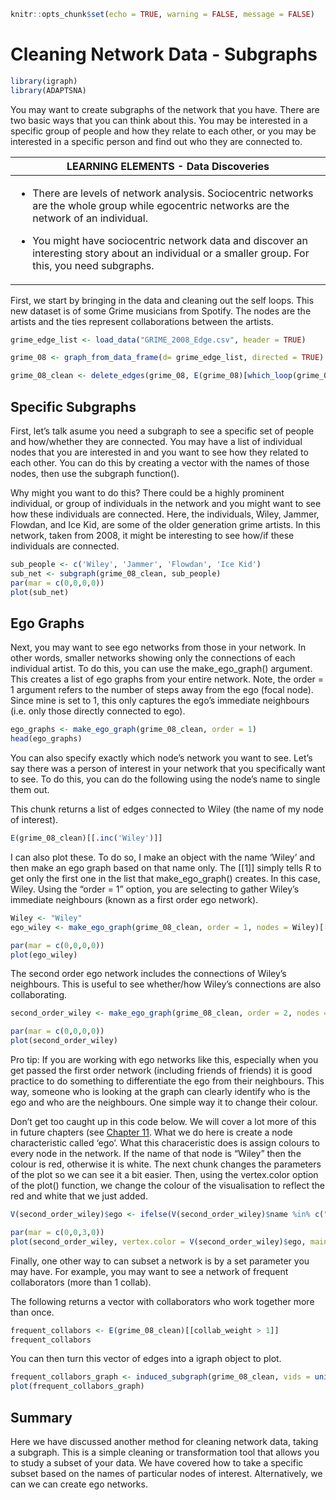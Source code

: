 ```r
knitr::opts_chunk$set(echo = TRUE, warning = FALSE, message = FALSE)
```

# Cleaning Network Data - Subgraphs

```r
library(igraph)
library(ADAPTSNA)
```

You may want to create subgraphs of the network that you have. There are two basic ways that you can think about this. You may be interested in a specific group of people and how they relate to each other, or you may be interested in a specific person and find out who they are connected to.

+------------------------------------------------------------------------------------------------------------------------------------------------------+
| **LEARNING ELEMENTS - Data Discoveries**                                                                                                             |
+======================================================================================================================================================+
| -   There are levels of network analysis. Sociocentric networks are the whole group while egocentric networks are the network of an individual.      |
|                                                                                                                                                      |
| -   You might have sociocentric network data and discover an interesting story about an individual or a smaller group. For this, you need subgraphs. |
+------------------------------------------------------------------------------------------------------------------------------------------------------+

First, we start by bringing in the data and cleaning out the self loops. This new dataset is of some Grime musicians from Spotify. The nodes are the artists and the ties represent collaborations between the artists.

```r
grime_edge_list <- load_data("GRIME_2008_Edge.csv", header = TRUE)

grime_08 <- graph_from_data_frame(d= grime_edge_list, directed = TRUE)
```

```r
grime_08_clean <- delete_edges(grime_08, E(grime_08)[which_loop(grime_08)])

```

## Specific Subgraphs

First, let's talk asume you need a subgraph to see a specific set of people and how/whether they are connected. You may have a list of individual nodes that you are interested in and you want to see how they related to each other. You can do this by creating a vector with the names of those nodes, then use the subgraph function().

Why might you want to do this? There could be a highly prominent individual, or group of individuals in the network and you might want to see how these individuals are connected. Here, the individuals, Wiley, Jammer, Flowdan, and Ice Kid, are some of the older generation grime artists. In this network, taken from 2008, it might be interesting to see how/if these individuals are connected.

```r
sub_people <- c('Wiley', 'Jammer', 'Flowdan', 'Ice Kid')
sub_net <- subgraph(grime_08_clean, sub_people) 
par(mar = c(0,0,0,0))
plot(sub_net)
```

## Ego Graphs

Next, you may want to see ego networks from those in your network. In other words, smaller networks showing only the connections of each individual artist. To do this, you can use the make_ego_graph() argument. This creates a list of ego graphs from your entire network. Note, the order = 1 argument refers to the number of steps away from the ego (focal node). Since mine is set to 1, this only captures the ego's immediate neighbours (i.e. only those directly connected to ego).

```r
ego_graphs <- make_ego_graph(grime_08_clean, order = 1)
head(ego_graphs)
```

You can also specify exactly which node's network you want to see. Let's say there was a person of interest in your network that you specifically want to see. To do this, you can do the following using the node's name to single them out.

This chunk returns a list of edges connected to Wiley (the name of my node of interest).

```r
E(grime_08_clean)[[.inc('Wiley')]]
```

I can also plot these. To do so, I make an object with the name 'Wiley' and then make an ego graph based on that name only. The \[\[1\]\] simply tells R to get only the first one in the list that make_ego_graph() creates. In this case, Wiley. Using the "order = 1" option, you are selecting to gather Wiley's immediate neighbours (known as a first order ego network).

```r
Wiley <- "Wiley"
ego_wiley <- make_ego_graph(grime_08_clean, order = 1, nodes = Wiley)[[1]]

par(mar = c(0,0,0,0))
plot(ego_wiley)
```

The second order ego network includes the connections of Wiley's neighbours. This is useful to see whether/how Wiley's connections are also collaborating.

```r
second_order_wiley <- make_ego_graph(grime_08_clean, order = 2, nodes = Wiley)[[1]]

par(mar = c(0,0,0,0))
plot(second_order_wiley)
```

Pro tip: If you are working with ego networks like this, especially when you get passed the first order network (including friends of friends) it is good practice to do something to differentiate the ego from their neighbours. This way, someone who is looking at the graph can clearly identify who is the ego and who are the neighbours. One simple way it to change their colour.

Don't get too caught up in this code below. We will cover a lot more of this in future chapters (see [Chapter 11](Intermediate%20Visualisation.qmd). What we do here is create a node characteristic called 'ego'. What this characeristic does is assign colours to every node in the network. If the name of that node is "Wiley" then the colour is red, otherwise it is white. The next chunk changes the parameters of the plot so we can see it a bit easier. Then, using the vertex.color option of the plot() function, we change the colour of the visualisation to reflect the red and white that we just added.

```r
V(second_order_wiley)$ego <- ifelse(V(second_order_wiley)$name %in% c("Wiley"), "red", "white")

par(mar = c(0,0,3,0))
plot(second_order_wiley, vertex.color = V(second_order_wiley)$ego, main = "Wiley's Second Order Ego Network")
```

Finally, one other way to can subset a network is by a set parameter you may have. For example, you may want to see a network of frequent collaborators (more than 1 collab).

The following returns a vector with collaborators who work together more than once.

```r
frequent_collabors <- E(grime_08_clean)[[collab_weight > 1]]
frequent_collabors
```

You can then turn this vector of edges into a igraph object to plot.

```r
frequent_collabors_graph <- induced_subgraph(grime_08_clean, vids = unique(c(ends(grime_08_clean, frequent_collabors)[, 1], ends(grime_08_clean, frequent_collabors)[, 2])))
plot(frequent_collabors_graph)

```

## Summary

Here we have discussed another method for cleaning network data, taking a subgraph. This is a simple cleaning or transformation tool that allows you to study a subset of your data. We have covered how to take a specific subset based on the names of particular nodes of interest. Alternatively, we can we can create ego networks.
